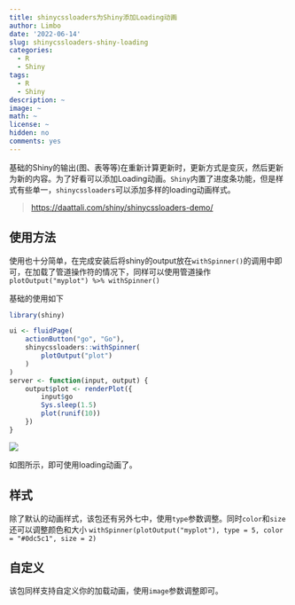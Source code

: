 ```yaml
---
title: shinycssloaders为Shiny添加Loading动画
author: Limbo
date: '2022-06-14'
slug: shinycssloaders-shiny-loading
categories:
  - R
  - Shiny
tags:
  - R
  - Shiny
description: ~
image: ~
math: ~
license: ~
hidden: no
comments: yes
---
```


基础的Shiny的输出(图、表等等)在重新计算更新时，更新方式是变灰，然后更新为新的内容。为了好看可以添加Loading动画。`Shiny`内置了进度条功能，但是样式有些单一，`shinycssloaders`可以添加多样的loading动画样式。

> <https://daattali.com/shiny/shinycssloaders-demo/>

## 使用方法

使用也十分简单，在完成安装后将shiny的output放在`withSpinner()`的调用中即可，在加载了管道操作符的情况下，同样可以使用管道操作`plotOutput("myplot") %>% withSpinner()`

基础的使用如下

```r
library(shiny)

ui <- fluidPage(
    actionButton("go", "Go"),
    shinycssloaders::withSpinner(
        plotOutput("plot")
    )
)
server <- function(input, output) {
    output$plot <- renderPlot({
        input$go
        Sys.sleep(1.5)
        plot(runif(10))
    })
}
```

![](https://img-1300058213.cos.ap-shanghai.myqcloud.com/20220614100125.png)

如图所示，即可使用loading动画了。

## 样式

除了默认的动画样式，该包还有另外七中，使用`type`参数调整。同时`color`和`size`还可以调整颜色和大小 `withSpinner(plotOutput("myplot"), type = 5, color = "#0dc5c1", size = 2)`

## 自定义 

该包同样支持自定义你的加载动画，使用`image`参数调整即可。
